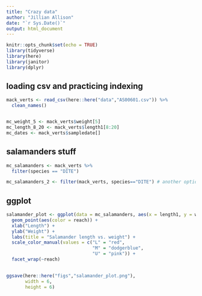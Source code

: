 ```yaml
---
title: "Crazy data"
author: "Jillian Allison"
date: "`r Sys.Date()`"
output: html_document
---
```


```r
knitr::opts_chunk$set(echo = TRUE)
library(tidyverse)
library(here)
library(janitor)
library(dplyr)
```

## loading csv and practicing indexing
```r
mack_verts <- read_csv(here::here("data","AS00601.csv")) %>%
  clean_names()


mc_weight_5 <- mack_verts$weight[5]
mc_length_8_20 <- mack_verts$length1[8:20]
mc_dates <- mack_verts$sampledate[]


```
## salamanders stuff
```r
mc_salamanders <- mack_verts %>% 
  filter(species == "DITE")

mc_salamanders_2 <- filter(mack_verts, species=="DITE") # another option for filtering this 
```
## ggplot 
```r
salamander_plot <- ggplot(data = mc_salamanders, aes(x = length1, y = weight)) + 
  geom_point(aes(color = reach)) + 
  xlab("Length") + 
  ylab("Weight") +
  labs(title = "Salamander length vs. weight") +
  scale_color_manual(values = c("L" = "red", 
                                "M" = "dodgerblue",
                                "U" = "pink")) + 
  facet_wrap(~reach)
  

ggsave(here::here("figs","salamander_plot.png"), 
       width = 6,
       height = 6)
```

